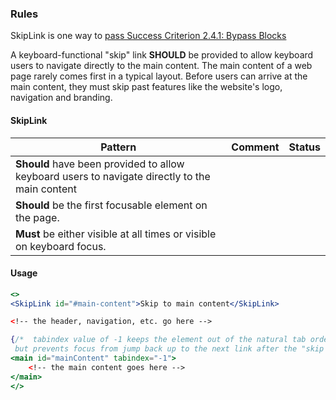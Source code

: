 ### Rules

SkipLink is one way to [pass Success Criterion 2.4.1: Bypass Blocks](https://www.w3.org/WAI/WCAG21/Understanding/bypass-blocks)

A keyboard-functional "skip" link **SHOULD** be provided to allow keyboard users to navigate directly to the main content.
The main content of a web page rarely comes first in a typical layout. Before users can arrive at the main content, they must skip past features like the website's logo, navigation and branding.

#### SkipLink

| Pattern                                                                                        | Comment | Status |
| ---------------------------------------------------------------------------------------------- | ------- | ------ |
| **Should** have been provided to allow keyboard users to navigate directly to the main content |         |        |
| **Should** be the first focusable element on the page.                                         |         |        |
| **Must** be either visible at all times or visible on keyboard focus.                          |         |        |

#### Usage

```jsx
<>
<SkipLink id="#main-content">Skip to main content</SkipLink>

<!-- the header, navigation, etc. go here -->

{/*  tabindex value of -1 keeps the element out of the natural tab order
 but prevents focus from jump back up to the next link after the "skip navigation" link on Safari */}
<main id="mainContent" tabindex="-1">
    <!-- the main content goes here -->
</main>
</>
```
